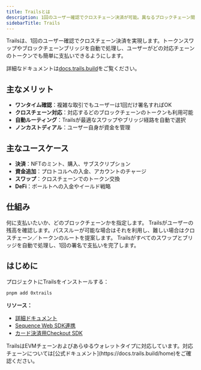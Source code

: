 ```yaml
---
title: Trailsとは
description: 1回のユーザー確認でクロスチェーン決済が可能。異なるブロックチェーン間のスワップやブリッジを自動で処理します。
sidebarTitle: Trails
---
```


Trailsは、1回のユーザー確認でクロスチェーン決済を実現します。トークンスワップやブロックチェーンブリッジを自動で処理し、ユーザーがどの対応チェーンのトークンでも簡単に支払いできるようにします。

詳細なドキュメントは[docs.trails.build](https://docs.trails.build/home)をご覧ください。

## 主なメリット

- **ワンタイム確認**：複雑な取引でもユーザーは1回だけ署名すればOK
- **クロスチェーン対応**：対応するどのブロックチェーンのトークンも利用可能
- **自動ルーティング**：Trailsが最適なスワップやブリッジ経路を自動で選択
- **ノンカストディアル**：ユーザー自身が資金を管理

## 主なユースケース

- **決済**：NFTのミント、購入、サブスクリプション
- **資金追加**：プロトコルへの入金、アカウントのチャージ
- **スワップ**：クロスチェーンでのトークン交換
- **DeFi**：ボールトへの入金やイールド戦略

## 仕組み

<Steps>
  <Step title="意図を設定">
    何に支払いたいか、どのブロックチェーンかを指定します。
  </Step>

  <Step title="ルートを検索">
    Trailsがユーザーの残高を確認します。パススルーが可能な場合はそれを利用し、難しい場合はクロスチェーン／トークンのルートを提案します。
  </Step>

  <Step title="支払いを実行">
    Trailsがすべてのスワップとブリッジを自動で処理し、1回の署名で支払いを完了します。
  </Step>
</Steps>

## はじめに
プロジェクトにTrailsをインストールする：

```bash
pnpm add 0xtrails
```

**リソース：**
- [詳細ドキュメント](https://docs.trails.build/home)
- [Sequence Web SDK連携](/sdk/web/overview)
- [カード決済用Checkout SDK](/solutions/payments/checkout-sdk)

<Info>
  TrailsはEVMチェーンおよびあらゆるウォレットタイプに対応しています。対応チェーンについては[公式ドキュメント](https://docs.trails.build/home)をご確認ください。
</Info>
